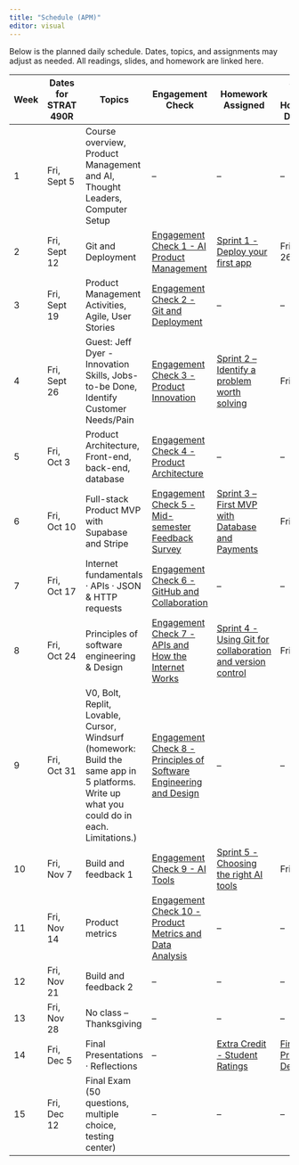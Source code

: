 ```yaml
---
title: "Schedule (APM)"
editor: visual
---
```


Below is the planned daily schedule. Dates, topics, and assignments may adjust as needed. All readings, slides, and homework are linked here.

| Week | Dates for STRAT 490R | Topics | Engagement Check | Homework Assigned | STRAT 490R Homework Due Date |
|------------|------------|------------|------------|------------|------------|
| 1 | Fri, Sept 5 | Course overview, Product Management and AI, Thought Leaders, Computer Setup | – | – | – |
| 2 | Fri, Sept 12 | Git and Deployment | [Engagement Check 1 - AI Product Management](01-pm-ai-era.qmd) | [Sprint 1 - Deploy your first app](00-assessments.qmd#deploy-your-fist-app) | Fri, Sept 26 |
| 3 | Fri, Sept 19 | Product Management Activities, Agile, User Stories | [Engagement Check 2 - Git and Deployment](02-git-deployment.qmd) | – | – |
| 4 | Fri, Sept 26 | Guest: Jeff Dyer - Innovation Skills, Jobs-to-be Done, Identify Customer Needs/Pain | [Engagement Check 3 - Product Innovation](04-product-innovation.qmd) | [Sprint 2 – Identify a problem worth solving](00-assessments.qmd#sprint-2-identify-a-problem-worth-solving) | Fri, Oct 10 |
| 5 | Fri, Oct 3 | Product Architecture, Front-end, back-end, database | [Engagement Check 4 - Product Architecture](04-value-prop-design.qmd) | – | – |
| 6 | Fri, Oct 10 | Full-stack Product MVP with Supabase and Stripe | [Engagement Check 5 - Mid-semester Feedback Survey](00-assessments.qmd#mid-semester-feedback-survey) | [Sprint 3 – First MVP with Database and Payments](#sprint-3-first-MVP-with-database-and-payments) | Fri, Oct 24 |
| 7 | Fri, Oct 17 | Internet fundamentals · APIs · JSON & HTTP requests | [Engagement Check 6 - GitHub and Collaboration](02-git-deployment.qmd) | – | – |
| 8 | Fri, Oct 24 | Principles of software engineering & Design | [Engagement Check 7 - APIs and How the Internet Works](07-internet-fundamentals.qmd) | [Sprint 4 - Using Git for collaboration and version control](00-assessments.qmd#homework-4-using-git-for-collaboration-and-version-control) | Fri, Nov 14 |
| 9 | Fri, Oct 31 | V0, Bolt, Replit, Lovable, Cursor, Windsurf (homework: Build the same app in 5 platforms. Write up what you could do in each. Limitations.) | [Engagement Check 8 - Principles of Software Engineering and Design](08-software-engineering.qmd) | – | – |
| 10 | Fri, Nov 7 | Build and feedback 1 | [Engagement Check 9 - AI Tools](09-ai-dev-platforms.qmd) | [Sprint 5 - Choosing the right AI tools](00-assessments.qmd#homework-5-choosing-the-right-ai-tools) | Fri, Nov 21 |
| 11 | Fri, Nov 14 | Product metrics | [Engagement Check 10 - Product Metrics and Data Analysis](11-product-metrics.qmd) | – | – |
| 12 | Fri, Nov 21 | Build and feedback 2 | – | – | – |
| 13 | Fri, Nov 28 | No class – Thanksgiving | – | – | – |
| 14 | Fri, Dec 5 | Final Presentations · Reflections | – | [Extra Credit - Student Ratings](00-assessments.qmd#student-ratings) | [Final Product Demo Due](00-assessments.qmd#final-product-demo) |
| 15 | Fri, Dec 12 | Final Exam (50 questions, multiple choice, testing center) | – | – | – |
